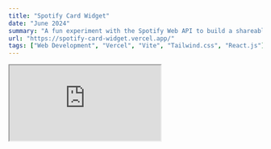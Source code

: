 ```yaml
---
title: "Spotify Card Widget"
date: "June 2024"
summary: "A fun experiment with the Spotify Web API to build a shareable music widget, inspired by Discord’s ‘listening to’ status."
url: "https://spotify-card-widget.vercel.app/"
tags: ["Web Development", "Vercel", "Vite", "Tailwind.css", "React.js"]
---
```


<div className="grid justify-center">
  <iframe
    src="https://spotify-card-widget.vercel.app/"
    className="aspect-video h-[800px] w-[24rem] rounded-xl border-none"
  />
</div>

This project was a personal experiment, I wanted to see if I could create a lightweight, interactive **Spotify widget** that reflects the music a user is currently listening to.

The inspiration came from **Discord's "listening to Spotify" status**, which I always found really cool. So I decided to try building something similar, just for fun.

The result is a minimal yet dynamic music card interface that connects to your Spotify account, displays current playback, and uses **React** and **Framer Motion** for clean, responsive animations.

Built in June 2024, the app features:

- **Spotify Web API integration** – Authenticates with your account and displays current track info in real time.
- **Framer Motion animations** – Smooth 3D tilt effects on hover, inspired by interactive UI elements.
- **Fully responsive design** – Works across devices, but optimized for larger screens due to layout constraints.
- **Modern stack** – Built with Vite, Tailwind CSS, and deployed to Vercel.

This was mostly a curiosity project, a way for me to explore OAuth, creative UI, and the Spotify API all in one place.

## Technologies used

- React & Vite
- Spotify Web API
- Framer Motion
- Tailwind CSS
- Vercel (for deployment)
